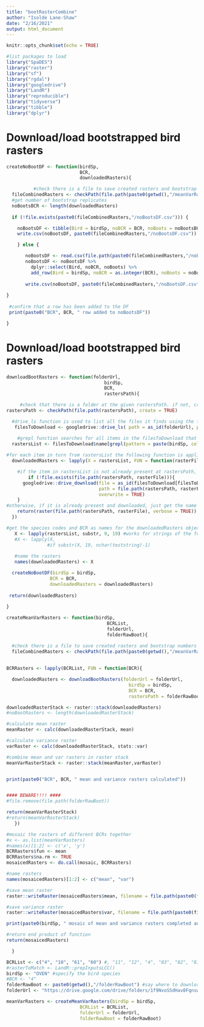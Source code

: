 ```yaml
---
title: "bootRasterCombine"
author: "Isolde Lane-Shaw"
date: "2/16/2021"
output: html_document
---
```


```r
knitr::opts_chunk$set(echo = TRUE)
```


```r

#list packages to load
library("SpaDES")
library("raster")
library("sf")
library("rgdal")
library("googledrive")
library("LandR")
library("reproducible")
library("tidyverse")
library("tibble")
library("dplyr")


```


# Download/load bootstrapped bird rasters

```r

createNoBootDF <- function(birdSp, 
                           BCR,
                           downloadedRasters){

          #check there is a file to save created rasters and bootstrap numbers info to 
  fileCombinedRasters <- checkPath(file.path(paste0(getwd(),"/meanVarRasters")), create = TRUE)   
  #get number of bootstrap replicates
  noBootsBCR <- length(downloadedRasters)  
  
  if (!file.exists(paste0(fileCombinedRasters,"/noBootsDF.csv"))) {

    noBootsDF <- tibble(Bird = birdSp, noBCR = BCR, noBoots = noBootsBCR)
    write.csv(noBootsDF, paste0(fileCombinedRasters,"/noBootsDF.csv"))

    } else {

       noBootsDF <- read.csv(file.path(paste0(fileCombinedRasters,"/noBootsDF.csv")), header = TRUE)
       noBootsDF <- noBootsDF %>% 
         dplyr::select(Bird, noBCR, noBoots) %>%
         add_row(Bird = birdSp, noBCR = as.integer(BCR), noBoots = noBootsBCR)  
          
       write.csv(noBootsDF, paste0(fileCombinedRasters,"/noBootsDF.csv"))
       
}
 
 #confirm that a row has been added to the DF 
 print(paste0("BCR", BCR, " row added to noBootsDF"))

}

```


# Download/load bootstrapped bird rasters

```r

downloadBootRasters <- function(folderUrl, 
                                    birdSp, 
                                    BCR,
                                    rastersPath){

     #check that there is a folder at the given rastersPath. if not, create it. 
rastersPath <- checkPath(file.path(rastersPath), create = TRUE)

  #drive_ls function is used to list all the files it finds using the folder url with the given pattern
   filesToDownload <- googledrive::drive_ls( path = as_id(folderUrl), pattern = paste0("BCR_",BCR,"-boot-")) #note: has to be changed if filenaming system changes

    #grepl function searches for all items in the filesToDownload that are onthe birdSp & stores their names in rastersforBirdList 
  rastersList <- filesToDownload$name[grepl(pattern = paste(birdSp, collapse = "|"), x = filesToDownload$name)]
  
#for each item in turn from rastersList the following function is applied: 
  downloadedRasters <- lapply(X = rastersList, FUN = function(rasterFile){

    #if the item in rastersList is not already present at rastersPath, googledrive package downloads it    
        if (!file.exists(file.path(rastersPath, rasterFile))){
      googledrive::drive_download(file = as_id(filesToDownload[filesToDownload$name %in% rasterFile, ]$id), #rasterFile,
                                  path = file.path(rastersPath, rasterFile), 
                                  overwrite = TRUE)
    }
#otherwise, if it is already present and downloaded, just get the name of the item
    return(raster(file.path(rastersPath, rasterFile), verbose = TRUE))
  })

#get the species codes and BCR as names for the downloadedRasters object, rather than using the whole filepath
   X <- lapply(rastersList, substr, 9, 19) #works for strings of the form "pred250-XXXX_BCR_XX"
   #X <- lapply(X, 
               #if substr(X, 19, nchar(teststring)-1)
   
   #name the rasters
   names(downloadedRasters) <- X

  createNoBootDF(birdSp = birdSp, 
                BCR = BCR,
                downloadedRasters = downloadedRasters)
   
 return(downloadedRasters)
   
}

```



```r

createMeanVarRasters <- function(birdSp,
                                     BCRList,
                                     folderUrl,
                                     folderRawBoot){

  #check there is a file to save created rasters and bootstrap numbers info to 
  fileCombinedRasters <- checkPath(file.path(paste0(getwd(),"/meanVarRasters")), create = TRUE)
  
  
BCRRasters <- lapply(BCRList, FUN = function(BCR){

  downloadedRasters <- downloadBootRasters(folderUrl = folderUrl, 
                                             birdSp = birdSp, 
                                             BCR = BCR, 
                                             rastersPath = folderRawBoot)

downloadedRasterStack <- raster::stack(downloadedRasters)
#noBootRasters <- length(downloadedRasterStack)

#calculate mean raster 
meanRaster <- calc(downloadedRasterStack, mean)

#calculate variance raster 
varRaster <- calc(downloadedRasterStack, stats::var)

#combine mean and var rasters in raster stack
meanVarRasterStack <- raster::stack(meanRaster,varRaster)


print(paste0("BCR", BCR, " mean and variance rasters calculated"))


#### BEWARE!!!! ####
#file.remove(file.path(folderRawBoot))

return(meanVarRasterStack)
#return(meanVarRasterStack)
   })

#mosaic the rasters of different BCRs together
#x <- as.list(meanVarRasters)
#names(x)[1:2] <- c('x', 'y')
BCRRasters$fun <- mean
BCRRasters$na.rm <- TRUE
mosaicedRasters <- do.call(mosaic, BCRRasters)

#name rasters
names(mosaicedRasters)[1:2] <- c("mean", "var")

#save mean raster
raster::writeRaster(mosaicedRasters$mean, filename = file.path(paste0(fileCombinedRasters,"/mean", birdSp,".tif")), format = 'GTiff', overwrite = TRUE)

#save variance raster
raster::writeRaster(mosaicedRasters$var, filename = file.path(paste0(fileCombinedRasters,"/var", birdSp,".tif")), format = 'GTiff', overwrite = TRUE)

print(paste0(birdSp, " mosaic of mean and variance rasters completed and saved"))

#return end product of function                     
return(mosaicedRasters)

  }
```

```r

BCRList <- c("4", "10", "61", "60") #, "11", "12", "4", "83", "82", "81", "80", "71", "70", "14")
#rasterToMatch <- LandR::prepInputsLCC()
birdSp <- "OVEN" #specify the bird species
#BCR <- "4"
folderRawBoot <- paste0(getwd(),"/folderRawBoot") #say where to download to
folderUrl <- "https://drive.google.com/drive/folders/1f9NvoSSdHav8FqnswwPYuV0TFLr19ny5" # give file location 

meanVarRasters <- createMeanVarRasters(birdSp = birdSp,
                           BCRList = BCRList,
                           folderUrl = folderUrl,
                           folderRawBoot = folderRawBoot) 

```






